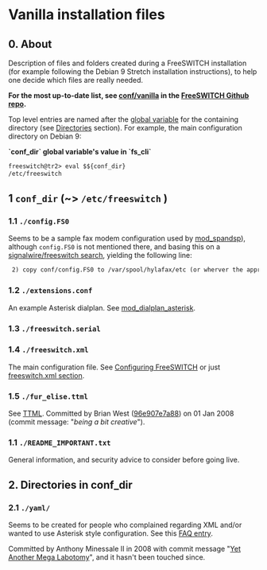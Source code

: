 
# Vanilla installation files 



## 0\. About


Description of files and folders created during a FreeSWITCH installation (for example following the Debian 9 Stretch installation instructions), to help one decide which files are really needed.

**For the most up-to-date list, see [conf/vanilla](https://github.com/signalwire/freeswitch/tree/master/conf/vanilla) in the [FreeSWITCH Github repo](https://github.com/signalwire/freeswitch).**

Top level entries are named after the [global variable](../../Introduction/Variables/Global-Variables_13173994.mdx#about) for the containing directory (see [Directories](../../Introduction/Variables/Global-Variables_13173994.mdx#directories) section). For example, the main configuration directory on Debian 9:

**\`conf\_dir\` global variable's value in \`fs\_cli\`**

```xml
freeswitch@tr2> eval $${conf_dir}
/etc/freeswitch
```

## 1 `conf_dir` (\~> `/etc/freeswitch` )

### 1.1 `./config.FS0` 

Seems to be a sample fax modem configuration used by [mod\_spandsp](../../Modules/mod_spandsp_6587021.mdx)), although `config.FS0` is not mentioned there, and basing this on a [signalwire/freeswitch search](https://github.com/signalwire/freeswitch/search?q=config.FS0&unscoped%5Fq=config.FS0), yielding the following line:

```xml
 2) copy conf/config.FS0 to /var/spool/hylafax/etc (or wherver the appropriate dir is on your system)
```

### 1.2 `./extensions.conf` 

An example Asterisk dialplan. See [mod\_dialplan\_asterisk](../../Modules/mod_dialplan_asterisk_3966416.mdx#about).

### 1.3 `./freeswitch.serial` 


### 1.4 `./freeswitch.xml` 

The main configuration file. See [Configuring FreeSWITCH](../../Configuration/Configuring-FreeSWITCH/index.mdx#set) or just [freeswitch.xml section](../../Configuration/Configuring-FreeSWITCH/index.mdx#freeswitchxml).

### 1.5 `./fur_elise.ttml` 

See [TTML](../../Modules/mod-dptools/gentones/Tone-stream/TTML_27591313.mdx#usage). Committed by Brian West ([96e907e7a88](https://freeswitch.org/stash/users/lekensteyn/repos/freeswitch/commits/96e907e7a8895fe591e371c8bfe3aebf012ad2dd#conf/fur%5Felise.ttml)) on 01 Jan 2008 (commit message: "_being a bit creative_").

### 1.1 `./README_IMPORTANT.txt` 

General information, and security advice to consider before going live.

## 2\. Directories in conf_dir

### 2.1 `./yaml/` 

Seems to be created for people who complained regarding XML and/or wanted to use Asterisk style configuration. See this [FAQ entry](../../Miscellaneous/FAQ/index.mdx#q-xml-sucks-do-i-have-any-other-options).

Committed by Anthony Minessale II in 2008 with commit message "[Yet Another Mega Labotomy](https://github.com/signalwire/freeswitch/commit/35dc909cf69191d51af26e26adb4d4d5bcbfcdaa)", and it hasn't been touched since.


